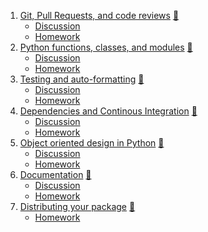 1. [Git, Pull Requests, and code reviews](01_version_control.qmd) [🛝](01_version_control_slides.html)
    * [Discussion](group_work/01_module.md)
    * [Homework](projects/data_cleaning/01_Project_module.md)
2. [Python functions, classes, and modules](02_function_classes.qmd) [🛝](02_function_classes_slides.html)
   *  [Discussion](group_work/02_module.md)
    * [Homework](projects/data_cleaning/02_Project_module.md)
3. [Testing and auto-formatting](03_testing.qmd) [🛝](03_testing_slides.html)
    * [Discussion](group_work/03_module.md)
    * [Homework](projects/data_cleaning/03_Project_module.md)
4. [Dependencies and Continous Integration](04_dependencies_ci.qmd) [🛝](04_dependencies_ci_slides.html)
    * [Discussion](group_work/04_module.md)
    * [Homework](projects/data_cleaning/04_Project_module.md)
6. [Object oriented design in Python](05_oop.qmd) [🛝](05_oop_slides.html)
    * [Discussion](group_work/05_module.md)
    * [Homework](projects/data_cleaning/05_Project_module.md)
6. [Documentation](06_documentation.qmd) [🛝](06_documentation_slides.html)
    * [Discussion](group_work/06_module.md)
    * [Homework](projects/data_cleaning/06_Project_module.md)
7. [Distributing your package](07_packaging.qmd) [🛝](07_packaging_slides.html)
    * [Homework](projects/data_cleaning/07_Project_module.md)